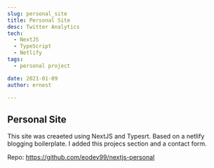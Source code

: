 ```yaml
---
slug: personal_site
title: Personal Site
desc: Twitter Analytics
tech:
  - NextJS
  - TypeScript
  - Netlify
tags:
  - personal project

date: 2021-01-09
author: ernest

---
```


## Personal Site

This site was creaeted using NextJS and Typesrt. Based on a netlify blogging boilerplate. I added this projecs section and a contact form.

Repo: https://github.com/eodev99/nextjs-personal
